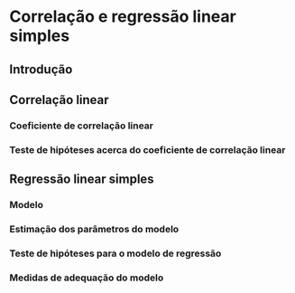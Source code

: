 # Correlação e regressão linear simples {#chap:cor-reg}

## Introdução

## Correlação linear 

### Coeficiente de correlação linear

### Teste de hipóteses acerca do coeficiente de correlação linear

## Regressão linear simples

### Modelo

### Estimação dos parâmetros do modelo

### Teste de hipóteses para o modelo de regressão

### Medidas de adequação do modelo



